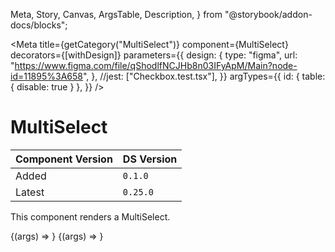 
  Meta,
  Story,
  Canvas,
  ArgsTable,
  Description,
} from "@storybook/addon-docs/blocks";

<Meta
  title={getCategory("MultiSelect")}
  component={MultiSelect}
  decorators={[withDesign]}
  parameters={{
    design: {
      type: "figma",
      url:
        "https://www.figma.com/file/qShodlfNCJHb8n03IFyApM/Main?node-id=11895%3A658",
    },
    //jest: ["Checkbox.test.tsx"],
  }}
  argTypes={{
    id: { table: { disable: true } },
  }}
/>

# MultiSelect

| Component Version | DS Version |
| ----------------- | ---------- |
| Added             | `0.1.0`    |
| Latest            | `0.25.0`   |

<Description of={MultiSelect} />

This component renders a MultiSelect.

<Canvas withToolbar>
  <Story
    name="MultiSelect"
    args={{
      id: "group1",
      label: "Subject Specialities",
      showCtaButtons: true,
    }}
  >
    {(args) => <MultiSelectStory {...args} />}
  </Story>
</Canvas>

<ArgsTable story="MultiSelect" />

<Canvas withToolbar>
  <Story
    name="MultiSelectDialog"
    args={{
      id: "group1",
      label: "Subject Specialities Dialog",
    }}
  >
    {(args) => <MultiSelectDialogStory {...args} />}
  </Story>
</Canvas>

<ArgsTable story="MultiSelectDialog" />
